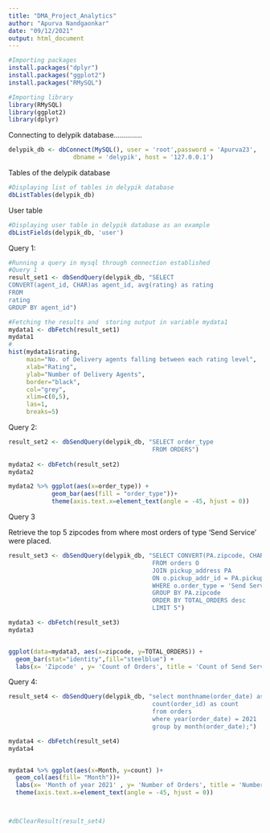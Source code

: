 ```yaml
---
title: "DMA_Project_Analytics"
author: "Apurva Nandgaonkar"
date: "09/12/2021"
output: html_document
---
```


```r
#Importing packages
install.packages("dplyr")
install.packages("ggplot2")
install.packages("RMySQL")
```


```r
#Importing library
library(RMySQL)
library(ggplot2)
library(dplyr)
```
Connecting to delypik database..............

```r

delypik_db <- dbConnect(MySQL(), user = 'root',password = 'Apurva23',
                  dbname = 'delypik', host = '127.0.0.1')
```

Tables of the delypik database
```r
#Displaying list of tables in delypik database
dbListTables(delypik_db)
```

User table
```r
#Displaying user table in delypik database as an example
dbListFields(delypik_db, 'user')
```

Query 1:

```r
#Running a query in mysql through connection established
#Query 1
result_set1 <- dbSendQuery(delypik_db, "SELECT
CONVERT(agent_id, CHAR)as agent_id, avg(rating) as rating
FROM
rating
GROUP BY agent_id")

#Fetching the results and  storing output in variable mydata1
mydata1 <- dbFetch(result_set1)
mydata1
#
hist(mydata1$rating,
     main="No. of Delivery agents falling between each rating level", 
     xlab="Rating",
     ylab="Number of Delivery Agents",
     border="black", 
     col="grey",
     xlim=c(0,5),
     las=1, 
     breaks=5)

```

Query 2:

```r
result_set2 <- dbSendQuery(delypik_db, "SELECT order_type
                                        FROM ORDERS")
                                        
mydata2 <- dbFetch(result_set2)
mydata2

mydata2 %>% ggplot(aes(x=order_type)) + 
            geom_bar(aes(fill = "order_type"))+
            theme(axis.text.x=element_text(angle = -45, hjust = 0))


```


Query 3

Retrieve the top 5 zipcodes from where most orders of type 'Send Service' were placed.

```r

result_set3 <- dbSendQuery(delypik_db, "SELECT CONVERT(PA.zipcode, CHAR) as zipcode, COUNT(order_id) AS                                            TOTAL_ORDERS 
                                        FROM orders O
                                        JOIN pickup_address PA 
                                        ON o.pickup_addr_id = PA.pickup_addr_id
                                        WHERE o.order_type = 'Send Service'
                                        GROUP BY PA.zipcode
                                        ORDER BY TOTAL_ORDERS desc
                                        LIMIT 5")

mydata3 <- dbFetch(result_set3)
mydata3


ggplot(data=mydata3, aes(x=zipcode, y=TOTAL_ORDERS)) +
  geom_bar(stat="identity",fill="steelblue") + 
  labs(x= 'Zipcode' , y= 'Count of Orders', title = 'Count of Send Service orders placed in each month')

```
Query 4:

```r
result_set4 <- dbSendQuery(delypik_db, "select monthname(order_date) as Month, 
                                        count(order_id) as count
                                        from orders
                                        where year(order_date) = 2021 
                                        group by month(order_date);")

mydata4 <- dbFetch(result_set4)
mydata4


mydata4 %>% ggplot(aes(x=Month, y=count) )+
  geom_col(aes(fill= "Month"))+
  labs(x= 'Month of year 2021' , y= 'Number of Orders', title = 'Number of orders placed in each month')+
  theme(axis.text.x=element_text(angle = -45, hjust = 0))



#dbClearResult(result_set4)
```

